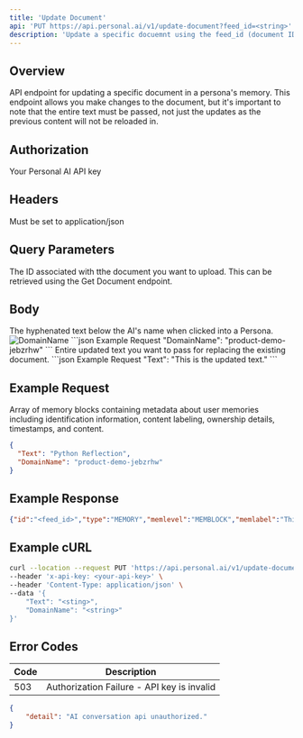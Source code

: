 ```yaml
---
title: 'Update Document'
api: 'PUT https://api.personal.ai/v1/update-document?feed_id=<string>'
description: 'Update a specific docuemnt using the feed_id (document ID) of that document.'
---
```


## Overview

API endpoint for updating a specific document in a persona's memory. This endpoint allows you make changes to the document, but it's important to note that the entire text must be passed, not just the updates as the previous content will not be reloaded in.

## Authorization
<ParamField header="x-api-key" type="string" required>
  Your Personal AI API key
</ParamField>


## Headers

<ParamField header="Content-Type" type="string" required>
  Must be set to application/json
</ParamField>

## Query Parameters
<ParamField query="feed_id" type="string" required>
  The ID associated with tthe document you want to upload. This can be retrieved using the Get Document endpoint.
</ParamField>

## Body

<ParamField body="DomainName" type="string" required>
  The hyphenated text below the AI's name when clicked into a Persona.
<img alt="DomainName" classname="block dark:hidden" src="/images/domainname.png" />
```json Example Request
"DomainName": "product-demo-jebzrhw"
```
</ParamField>

<ParamField body="Text" type="string" optional>
  Entire updated text you want to pass for replacing the existing document.
```json Example Request
"Text": "This is the updated text."
```
</ParamField>

## Example Request

<ResponseField name="array" type="array">
Array of memory blocks containing metadata about user memories including identification information, content labeling, ownership details, timestamps, and content.
</ResponseField>

```json Example Request
{
  "Text": "Python Reflection",
  "DomainName": "product-demo-jebzrhw"
}
```

## Example Response

```json Example Success Response
{"id":"<feed_id>","type":"MEMORY","memlevel":"MEMBLOCK","memlabel":"This is the updated text.","feedTextRaw":null,"ownerDnsName":"PAI Developers","start_time_utc":"2024-08-21T22:55:43.294+00:00","end_time_utc":null,"creator":{"name":"Developers of Personal AI","identity_id":138309,"domain_id":0,"propertyBag":{"email":{"key":"email","value":"demo+developer@personal.ai"},"picture":{"key":"picture","value":"XY8M57SPA1SKWVJIFLVOCT3L37ERTO.jpg"}}},"owner":[{"name":"Developers of Personal AI","identity_id":138309,"domain_id":288254,"propertyBag":{"email":{"key":"email","value":"demo+developer@personal.ai"},"picture":{"key":"picture","value":"XMIU370OIQEBBG398JNWPHAE5B3LYA.jpg"}}},{"name":"Pippa Codewell, Python Developer","identity_id":138309,"domain_id":288255,"propertyBag":{"email":{"key":"email","value":"demo+developer@personal.ai"},"picture":{"key":"picture","value":"FIYMFXG2INQZQI5LA41SRNTM8YVX7Z.jpg"}}}],"follower":{"name":"Developers of Personal AI","identity_id":138309,"domain_id":0,"propertyBag":{"email":{"key":"email","value":"demo+developer@personal.ai"},"picture":{"key":"picture","value":"XY8M57SPA1SKWVJIFLVOCT3L37ERTO.jpg"}}},"source":{"type":"text","name":"WebApp","device":"desktop","propertyBag":{"source_app":{"key":"source_app","value":"Memory"}}},"participants":[{"name":"PAI Developers","identity_id":138309,"domain_id":288254,"propertyBag":{"email":{"key":"email","value":"demo+developer@personal.ai"},"picture":{"key":"picture","value":"XMIU370OIQEBBG398JNWPHAE5B3LYA.jpg"}}}],"location":null,"feed_event":[{"id":null,"name":"Python Reflection","type":null,"propertyBag":{}}],"topics":[{"value":"doc1"}],"contexts":[],"scope":"PERSONAL","visibility":"PRIVATE","internal_parent_mem_ids":["0d197c5331cc4126a63050b011265785"],"external_parent_mem_ids":[],"embedUrls":[],"scores":{},"metadata":{"title":" Python Reflection","feed_text":"This is the updated text.","request_id":"0d197c5331cc4126a63050b011265785","original_text":"<p>**Title: Reflecting on Python: My Journey Through a Language Revolution** When I first encountered Python, it was like meeting an old friend who instantly felt familiar and welcoming. I remember diving into my first Python project, a simple script to automate a repetitive task, and feeling a profound sense of relief. Here was a language that didn’t just get out of my way but actively helped me write clear, concise, and elegant code. Over the years, Python has become more than just a tool for me; it's been a companion in my journey through the world of programming. **The Allure of Simplicity** One of the things that drew me to Python was its emphasis on simplicity. The language's syntax is clean and intuitive, allowing me to focus on solving problems rather than getting bogged down in complex syntax rules. The phrase There should be one—and preferably only one—obvious way to do it,which is a guiding principle of Python, resonates deeply with me. It’s a principle that’s made my coding life smoother and more enjoyable, and I often find myself reflecting on it when tackling new challenges.**A Community Like No Other** Python’s true magic lies not just in its design but in its community. I’ve been fortunate to engage with Python’s diverse and passionate user base through forums, conferences, and local meetups. There’s a sense of camaraderie among Python developers that’s both inspiring and motivating. It’s a community that thrives on collaboration and knowledge sharing, making it easier for newcomers and seasoned developers alike to grow and contribute.</p>","is_processed":"true"},"is_session":true,"is_draft":false,"is_edited":true}
```

## Example cURL

```bash cURL
curl --location --request PUT 'https://api.personal.ai/v1/update-document?feed_id=66c6706fe6fffd040957a7a3' \
--header 'x-api-key: <your-api-key>' \
--header 'Content-Type: application/json' \
--data '{
    "Text": "<sting>",
    "DomainName": "<string>"
}'
```

## Error Codes

| Code | Description |
| --- | --- |
| 503 | Authorization Failure - API key is invalid |
```json Example Error Response
{
    "detail": "AI conversation api unauthorized."
}
```
